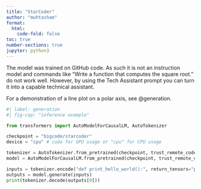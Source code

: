 ```yaml
---
title: "StarCoder"
author: "muhtasham"
format:
  html:
    code-fold: false
toc: true
number-sections: true
jupyter: python3
---
```


The model was trained on GitHub code. As such it is not an instruction model and commands like "Write a function that computes the square root." do not work well. However, by using the Tech Assistant prompt you can turn it into a capable technical assistant.


For a demonstration of a line plot on a polar axis, see @generation.

```python
#| label: generation
#| fig-cap: "inference example"

from transformers import AutoModelForCausalLM, AutoTokenizer

checkpoint = "bigcode/starcoder"
device = "cpu" # cuda for GPU usage or "cpu" for CPU usage

tokenizer = AutoTokenizer.from_pretrained(checkpoint, trust_remote_code=True)
model = AutoModelForCausalLM.from_pretrained(checkpoint, trust_remote_code=True).to(device)

inputs = tokenizer.encode("def print_hello_world():", return_tensors="pt").to(device)
outputs = model.generate(inputs)
print(tokenizer.decode(outputs[0]))

```
